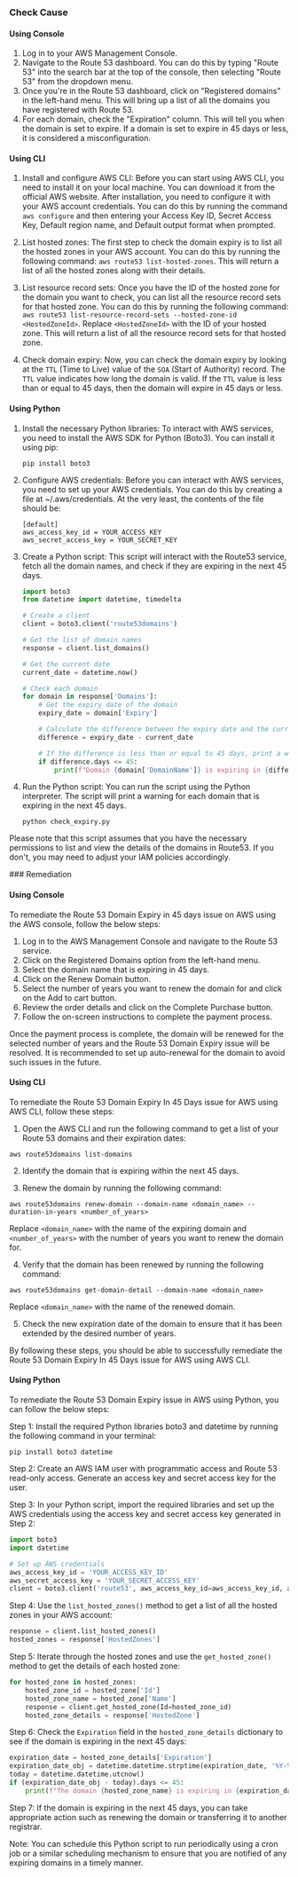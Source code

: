 

<Tabs><Tab title='Cause'>
### Check Cause

#### Using Console

1. Log in to your AWS Management Console.
2. Navigate to the Route 53 dashboard. You can do this by typing "Route 53" into the search bar at the top of the console, then selecting "Route 53" from the dropdown menu.
3. Once you're in the Route 53 dashboard, click on "Registered domains" in the left-hand menu. This will bring up a list of all the domains you have registered with Route 53.
4. For each domain, check the "Expiration" column. This will tell you when the domain is set to expire. If a domain is set to expire in 45 days or less, it is considered a misconfiguration.

#### Using CLI

1. Install and configure AWS CLI: Before you can start using AWS CLI, you need to install it on your local machine. You can download it from the official AWS website. After installation, you need to configure it with your AWS account credentials. You can do this by running the command `aws configure` and then entering your Access Key ID, Secret Access Key, Default region name, and Default output format when prompted.

2. List hosted zones: The first step to check the domain expiry is to list all the hosted zones in your AWS account. You can do this by running the following command: `aws route53 list-hosted-zones`. This will return a list of all the hosted zones along with their details.

3. List resource record sets: Once you have the ID of the hosted zone for the domain you want to check, you can list all the resource record sets for that hosted zone. You can do this by running the following command: `aws route53 list-resource-record-sets --hosted-zone-id <HostedZoneId>`. Replace `<HostedZoneId>` with the ID of your hosted zone. This will return a list of all the resource record sets for that hosted zone.

4. Check domain expiry: Now, you can check the domain expiry by looking at the `TTL` (Time to Live) value of the `SOA` (Start of Authority) record. The `TTL` value indicates how long the domain is valid. If the `TTL` value is less than or equal to 45 days, then the domain will expire in 45 days or less.

#### Using Python

1. Install the necessary Python libraries: To interact with AWS services, you need to install the AWS SDK for Python (Boto3). You can install it using pip:

   ```
   pip install boto3
   ```

2. Configure AWS credentials: Before you can interact with AWS services, you need to set up your AWS credentials. You can do this by creating a file at ~/.aws/credentials. At the very least, the contents of the file should be:

   ```
   [default]
   aws_access_key_id = YOUR_ACCESS_KEY
   aws_secret_access_key = YOUR_SECRET_KEY
   ```

3. Create a Python script: This script will interact with the Route53 service, fetch all the domain names, and check if they are expiring in the next 45 days.

   ```python
   import boto3
   from datetime import datetime, timedelta

   # Create a client
   client = boto3.client('route53domains')

   # Get the list of domain names
   response = client.list_domains()

   # Get the current date
   current_date = datetime.now()

   # Check each domain
   for domain in response['Domains']:
       # Get the expiry date of the domain
       expiry_date = domain['Expiry']

       # Calculate the difference between the expiry date and the current date
       difference = expiry_date - current_date

       # If the difference is less than or equal to 45 days, print a warning
       if difference.days <= 45:
           print(f"Domain {domain['DomainName']} is expiring in {difference.days} days.")
   ```

4. Run the Python script: You can run the script using the Python interpreter. The script will print a warning for each domain that is expiring in the next 45 days.

   ```
   python check_expiry.py
   ```

Please note that this script assumes that you have the necessary permissions to list and view the details of the domains in Route53. If you don't, you may need to adjust your IAM policies accordingly.

</Tab>

<Tab title='Remediation'>
### Remediation

#### Using Console

To remediate the Route 53 Domain Expiry in 45 days issue on AWS using the AWS console, follow the below steps:

1. Log in to the AWS Management Console and navigate to the Route 53 service.
2. Click on the Registered Domains option from the left-hand menu.
3. Select the domain name that is expiring in 45 days.
4. Click on the Renew Domain button.
5. Select the number of years you want to renew the domain for and click on the Add to cart button.
6. Review the order details and click on the Complete Purchase button.
7. Follow the on-screen instructions to complete the payment process.

Once the payment process is complete, the domain will be renewed for the selected number of years and the Route 53 Domain Expiry issue will be resolved. It is recommended to set up auto-renewal for the domain to avoid such issues in the future.

#### Using CLI

To remediate the Route 53 Domain Expiry In 45 Days issue for AWS using AWS CLI, follow these steps:

1. Open the AWS CLI and run the following command to get a list of your Route 53 domains and their expiration dates:
```
aws route53domains list-domains
```

2. Identify the domain that is expiring within the next 45 days.

3. Renew the domain by running the following command:
```
aws route53domains renew-domain --domain-name <domain_name> --duration-in-years <number_of_years>
```
Replace `<domain_name>` with the name of the expiring domain and `<number_of_years>` with the number of years you want to renew the domain for.

4. Verify that the domain has been renewed by running the following command:
```
aws route53domains get-domain-detail --domain-name <domain_name>
```
Replace `<domain_name>` with the name of the renewed domain.

5. Check the new expiration date of the domain to ensure that it has been extended by the desired number of years.

By following these steps, you should be able to successfully remediate the Route 53 Domain Expiry In 45 Days issue for AWS using AWS CLI.

#### Using Python

To remediate the Route 53 Domain Expiry issue in AWS using Python, you can follow the below steps:

Step 1: Install the required Python libraries boto3 and datetime by running the following command in your terminal:

```
pip install boto3 datetime
```

Step 2: Create an AWS IAM user with programmatic access and Route 53 read-only access. Generate an access key and secret access key for the user.

Step 3: In your Python script, import the required libraries and set up the AWS credentials using the access key and secret access key generated in Step 2:

```python
import boto3
import datetime

# Set up AWS credentials
aws_access_key_id = 'YOUR_ACCESS_KEY_ID'
aws_secret_access_key = 'YOUR_SECRET_ACCESS_KEY'
client = boto3.client('route53', aws_access_key_id=aws_access_key_id, aws_secret_access_key=aws_secret_access_key)
```

Step 4: Use the `list_hosted_zones()` method to get a list of all the hosted zones in your AWS account:

```python
response = client.list_hosted_zones()
hosted_zones = response['HostedZones']
```

Step 5: Iterate through the hosted zones and use the `get_hosted_zone()` method to get the details of each hosted zone:

```python
for hosted_zone in hosted_zones:
    hosted_zone_id = hosted_zone['Id']
    hosted_zone_name = hosted_zone['Name']
    response = client.get_hosted_zone(Id=hosted_zone_id)
    hosted_zone_details = response['HostedZone']
```

Step 6: Check the `Expiration` field in the `hosted_zone_details` dictionary to see if the domain is expiring in the next 45 days:

```python
expiration_date = hosted_zone_details['Expiration']
expiration_date_obj = datetime.datetime.strptime(expiration_date, '%Y-%m-%dT%H:%M:%S.%fZ')
today = datetime.datetime.utcnow()
if (expiration_date_obj - today).days <= 45:
    print(f"The domain {hosted_zone_name} is expiring in {expiration_date_obj - today} days.")
```

Step 7: If the domain is expiring in the next 45 days, you can take appropriate action such as renewing the domain or transferring it to another registrar.

Note: You can schedule this Python script to run periodically using a cron job or a similar scheduling mechanism to ensure that you are notified of any expiring domains in a timely manner.


</Tab>
</Tabs>